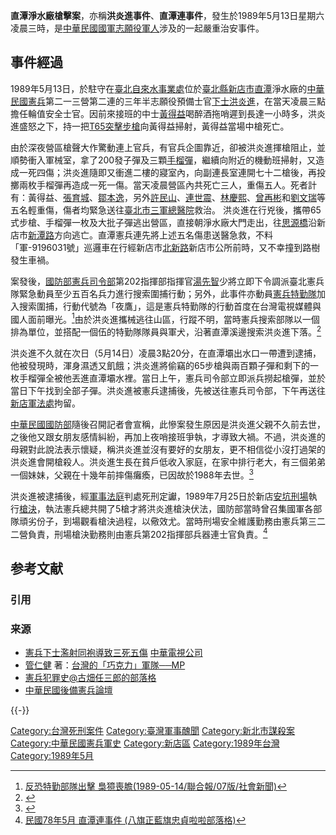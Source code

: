 '''直潭淨水廠槍擊案'''，亦稱'''洪炎進事件'''、'''直潭連事件'''，發生於1989年5月13日星期六凌晨三時，是[[中華民國國軍|中華民國國軍]][[志願役|志願役]][[軍人|軍人]]涉及的一起嚴重治安事件。

== 事件經過 ==
1989年5月13日，於駐守在[[台北自來水事業處|臺北自來水事業處]]位於[[台北縣|臺北縣]][[新店市|新店市]][[直潭|直潭]]淨水廠的[[中華民國憲兵|中華民國憲兵]]第二一三營第二連的三年半志願役預備士官[[下士|下士]][[洪炎進|洪炎進]]，在當天凌晨三點擔任輪值安全士官。因前來接班的中士[[黃得益|黃得益]]喝醉酒拖哨遲到長達一小時多，洪炎進盛怒之下，持一把[[T65突擊步槍|T65突擊步槍]]向黃得益掃射，黃得益當場中槍死亡。

由於深夜營區槍聲大作驚動連上官兵，有官兵企圖靠近，卻被洪炎進揮槍阻止，並順勢衝入軍械室，拿了200發子彈及三顆[[手榴彈|手榴彈]]，繼續向附近的機動班掃射，又造成一死四傷；洪炎進隨即又衝進二樓的寢室內，向副連長室連開七十二槍後，再投擲兩枚手榴彈再造成一死一傷。當天凌晨營區內共死亡三人，重傷五人。死者計有：黃得益、[[張育城|張育城]]、[[鄒本逸|鄒本逸]]，另外[[許民山|許民山]]、[[連世震|連世震]]、[[林慶熙|林慶熙]]、[[曾再彬|曾再彬]]和[[劉文瑞(憲兵)|劉文瑞]]等五名輕重傷，傷者均緊急送往[[臺北市|臺北市]][[三軍總醫院|三軍總醫院]]救治。
洪炎進在行兇後，攜帶65式步槍、手榴彈一枚及大批子彈逃出營區，直接朝淨水廠大門走出，往[[思源橋|思源橋]]沿新店市[[新潭路|新潭路]]方向逃亡。直潭憲兵連先將上述五名傷患送醫急救，不料「軍-9196031號」巡邏車在行經新店市[[北新路|北新路]]新店市公所前時，又不幸撞到路樹發生車禍。

案發後，[[國防部憲兵司令部|國防部憲兵司令部]]第202指揮部指揮官[[湯先智|湯先智]]少將立即下令調派臺北憲兵隊緊急動員至少五百名兵力進行搜索圍捕行動；另外，此事件亦動員[[憲兵特勤隊|憲兵特勤隊]]加入搜索圍捕，行動代號為「夜鷹」，這是憲兵特勤隊的行動首度在台灣電視媒體與國人面前曝光。<ref>[http://boylondon.pixnet.net/blog/post/46809798-%E5%8F%8D%E6%81%90%E7%89%B9%E5%8B%A4%E9%83%A8%E9%9A%8A%E5%87%BA%E6%93%8A-%E6%A2%9F%E7%8D%8D%E5%96%AA%E8%86%BD 反恐特勤部隊出擊 梟獍喪膽(1989-05-14/聯合報/07版/社會新聞)]{{Dead link|date=2018年6月 |bot=InternetArchiveBot |fix-attempted=no }}</ref>由於洪炎進攜械逃往山區，行蹤不明，當時憲兵搜索部隊以一個排為單位，並搭配一個伍的特勤隊隊員與軍犬，沿著直潭溪邊搜索洪炎進下落。<ref>{{Cite web |url=http://dava.ncl.edu.tw/MetadataInfo.aspx?funtype=0&id=85811 |title=直潭憲兵瘋狂掃射並引爆手榴彈造成死傷(1989-05-12/臺灣電視公司) |accessdate=2017-01-03 |archive-date=2017-01-03 |archive-url=https://web.archive.org/web/20170103172429/http://dava.ncl.edu.tw/MetadataInfo.aspx?funtype=0&id=85811 |dead-url=no }}</ref>

洪炎進不久就在次日（5月14日）凌晨3點20分，在直潭壩出水口一帶遭到逮捕，他被發現時，渾身濕透又飢餓；洪炎進將偷竊的65步槍與兩百顆子彈和剩下的一枚手榴彈全被他丟進直潭壩水裡。當日上午，憲兵司令部立即派兵撈起槍彈，並於當日下午找到全部子彈。洪炎進被憲兵逮捕後，先被送往憲兵司令部，下午再送往[[景美人權文化園區|新店軍法處]]拘留。

[[中華民國國防部|中華民國國防部]]隨後召開記者會宣稱，此慘案發生原因是洪炎進父親不久前去世，之後他又跟女朋友感情糾紛，再加上夜哨接班爭執，才導致大禍。不過，洪炎進的母親對此說法表示懷疑，稱洪炎進並沒有要好的女朋友，更不相信從小沒打過架的洪炎進會開槍殺人。洪炎進生長在貧戶低收入家庭，在家中排行老大，有三個弟弟一個妹妹，父親在十幾年前摔傷癱瘓，已因故於1988年去世。<ref>{{Cite web |url=http://dava.ncl.edu.tw/MetadataInfo.aspx?funtype=0&id=85831 |title=殺死同事的憲兵洪炎進攜械逃亡被捕(1989-05-13/臺灣電視公司) |accessdate=2017-01-03 |archive-date=2017-01-03 |archive-url=https://web.archive.org/web/20170103235840/http://dava.ncl.edu.tw/MetadataInfo.aspx?funtype=0&id=85831 |dead-url=no }}</ref>

洪炎進被逮捕後，經[[軍事法庭|軍事法庭]]判處死刑定讞，1989年7月25日於新店[[安坑刑場|安坑刑場]]執行[[槍決|槍決]]，執法憲兵總共開了5槍才將洪炎進槍決伏法，國防部當時曾召集國軍各部隊頑劣份子，到場觀看槍決過程，以儆效尤。當時刑場安全維護勤務由憲兵第三二二營負責，刑場槍決勤務則由憲兵第202指揮部兵器連士官負責。<ref>[http://blog.xuite.net/cinematsao0920/wretch/87081047-%E6%B0%91%E5%9C%8B78%E5%B9%B45%E6%9C%88+%E7%9B%B4%E6%BD%AD%E9%80%A3%E4%BA%8B%E4%BB%B6 民國78年5月 直潭連事件 (八旗正藍旗忠貞啦啦部落格)]</ref>

== 参考文献 ==
=== 引用 ===
{{Reflist}}

=== 来源 ===
{{refbegin}}
* [https://www.youtube.com/watch?v=5wI725fIlU8 憲兵下士濫射同袍導致三死五傷] [[中華電視公司|中華電視公司]]
* [[管仁健|管仁健]] 著：[https://web.archive.org/web/20170103173909/http://mypaper.pchome.com.tw/kuan0416/post/1281895892 台灣的「巧克力」軍隊──MP]
*[http://tg3226198.pixnet.net/blog/post/28723393-%E6%86%B2%E5%85%B5%E7%8A%AF%E7%BD%AA%E5%8F%B2 憲兵犯罪史@古畑任三郎的部落格]
*[http://www.rocmp.org/viewthread.php?tid=38 中華民國後備憲兵論壇]
{{refend}}

{{-}}
{{中華民國國軍刑事爭議案件}}
[[Category:台灣死刑案件|Category:台灣死刑案件]]
[[Category:臺灣軍事醜聞|Category:臺灣軍事醜聞]]
[[Category:新北市謀殺案|Category:新北市謀殺案]]
[[Category:中華民國憲兵軍史|Category:中華民國憲兵軍史]]
[[Category:新店區|Category:新店區]]
[[Category:1989年台灣|Category:1989年台灣]]
[[Category:1989年5月|Category:1989年5月]]